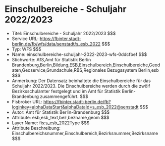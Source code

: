 # Einschulbereiche - Schuljahr 2022/2023
- Titel: Einschulbereiche - Schuljahr 2022/2023 $$$
- Service URL: https://fbinter.stadt-berlin.de/fb/wfs/data/senstadt/s_esb_2022 $$$
- Typ: WFS $$$
- Name: einschulbereiche-schuljahr-2022-2023-wfs-0ddcfbef $$$
- Stichworte: AfS,Amt für Statistik Berlin Brandenburg,Berlin,Bildung,ESB,Einschulbereich,Einschulbereiche,Geodaten,Geoservice,Grundschule,RBS,Regionales Bezugssystem Berlin,esb $$$
- Anmerkung: Der Datensatz beinhaltete die Einschulbereiche für das Schuljahr 2022/2023. Die Einschulbereiche werden durch die zwölf Bezirksschulämter festgelegt und im Amt für Statistik Berlin-Brandenburg zusammengeführt. $$$
- Fisbroker URL: https://fbinter.stadt-berlin.de/fb?loginkey=alphaDataStart&alphaDataId=s_esb_2022@senstadt $$$
- Autor: Amt für Statistik Berlin-Brandenburg $$$
- Attribute: esb,esb_text,bez,bezname,geom $$$
- Layer Name: fis:s_esb_2022Type $$$
- Attribute Beschreibung: Einschulbereichsnummer,Einschulbereich,Bezirksnummer,Bezirksname $$$
